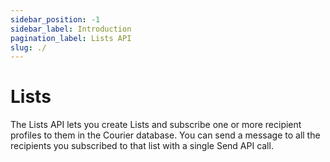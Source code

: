 ```yaml
---
sidebar_position: -1
sidebar_label: Introduction
pagination_label: Lists API
slug: ./
---
```



# Lists

The Lists API lets you create Lists and subscribe one or more recipient profiles to them in the Courier database. You can send a message to all the recipients you subscribed to that list with a single Send API call.

